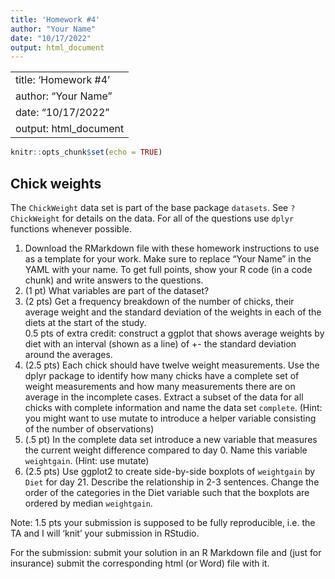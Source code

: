 ```yaml
---
title: 'Homework #4'
author: "Your Name"
date: "10/17/2022"
output: html_document
---
```

---
title: 'Homework #4'
author: "Your Name"
date: "10/17/2022"
output: html_document
---

```r
knitr::opts_chunk$set(echo = TRUE)
```

## Chick weights

The `ChickWeight` data set is part of the base package `datasets`. See `?ChickWeight` for details on the data.
For all of the questions use `dplyr` functions whenever possible.

1. Download the RMarkdown file with these homework instructions to use as a template for your work.
Make sure to replace "Your Name" in the YAML with your name. To get full points, show your R code (in a code chunk) and write answers to the questions.
2. (1 pt) What variables are part of the dataset?
3. (2 pts) Get a frequency breakdown of the number of chicks, their average weight and the standard deviation of the weights in each of the diets at the start of the study. <br>
 0.5 pts of extra credit: construct a ggplot that shows average weights by diet with an interval (shown as a line) of +- the standard deviation around the averages.
4. (2.5 pts) Each chick should have twelve weight measurements. Use the dplyr package to identify how many chicks have a complete set of weight measurements and how many measurements there are on average in the incomplete cases. Extract a subset of the data for all chicks with complete information and name the data set `complete`. (Hint: you might want to use mutate to introduce a helper variable consisting of the number of observations)
5. (.5 pt) In the complete data set introduce a new variable that measures the current weight difference compared to day 0. Name this variable  `weightgain`. (Hint: use mutate)
6. (2.5 pts)  Use ggplot2 to create side-by-side boxplots of `weightgain` by `Diet` for day 21. Describe the relationship in 2-3 sentences. Change the order of the categories in the Diet variable such that the boxplots are ordered by median `weightgain`.


Note: 1.5 pts your submission is supposed to be fully reproducible, i.e. the TA and I will 'knit' your submission in RStudio. 


For the submission: submit your solution in an R Markdown file and (just for insurance) submit the corresponding html (or Word) file with it. 
